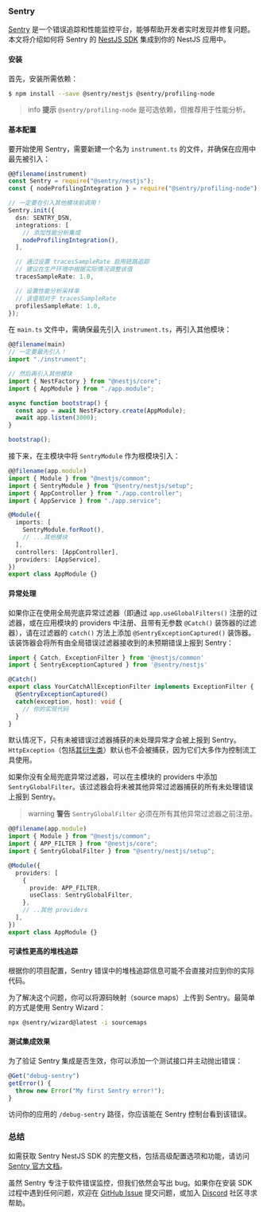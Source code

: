 ### Sentry

[Sentry](https://sentry.io) 是一个错误追踪和性能监控平台，能够帮助开发者实时发现并修复问题。本文将介绍如何将 Sentry 的 [NestJS SDK](https://docs.sentry.io/platforms/javascript/guides/nestjs/) 集成到你的 NestJS 应用中。

#### 安装

首先，安装所需依赖：

```bash
$ npm install --save @sentry/nestjs @sentry/profiling-node
```

> info **提示** `@sentry/profiling-node` 是可选依赖，但推荐用于性能分析。

#### 基本配置

要开始使用 Sentry，需要新建一个名为 `instrument.ts` 的文件，并确保在应用中最先被引入：

```ts
@@filename(instrument)
const Sentry = require("@sentry/nestjs");
const { nodeProfilingIntegration } = require("@sentry/profiling-node");

// 一定要在引入其他模块前调用！
Sentry.init({
  dsn: SENTRY_DSN,
  integrations: [
    // 添加性能分析集成
    nodeProfilingIntegration(),
  ],

  // 通过设置 tracesSampleRate 启用链路追踪
  // 建议在生产环境中根据实际情况调整该值
  tracesSampleRate: 1.0,

  // 设置性能分析采样率
  // 该值相对于 tracesSampleRate
  profilesSampleRate: 1.0,
});
```

在 `main.ts` 文件中，需确保最先引入 `instrument.ts`，再引入其他模块：

```ts
@@filename(main)
// 一定要最先引入！
import "./instrument";

// 然后再引入其他模块
import { NestFactory } from "@nestjs/core";
import { AppModule } from "./app.module";

async function bootstrap() {
  const app = await NestFactory.create(AppModule);
  await app.listen(3000);
}

bootstrap();
```

接下来，在主模块中将 `SentryModule` 作为根模块引入：

```ts
@@filename(app.module)
import { Module } from "@nestjs/common";
import { SentryModule } from "@sentry/nestjs/setup";
import { AppController } from "./app.controller";
import { AppService } from "./app.service";

@Module({
  imports: [
    SentryModule.forRoot(),
    // ...其他模块
  ],
  controllers: [AppController],
  providers: [AppService],
})
export class AppModule {}
```

#### 异常处理

如果你正在使用全局兜底异常过滤器（即通过 `app.useGlobalFilters()` 注册的过滤器，或在应用模块的 providers 中注册、且带有无参数 `@Catch()` 装饰器的过滤器），请在过滤器的 `catch()` 方法上添加 `@SentryExceptionCaptured()` 装饰器。该装饰器会将所有由全局错误过滤器接收到的未预期错误上报到 Sentry：

```ts
import { Catch, ExceptionFilter } from '@nestjs/common'
import { SentryExceptionCaptured } from '@sentry/nestjs'

@Catch()
export class YourCatchAllExceptionFilter implements ExceptionFilter {
  @SentryExceptionCaptured()
  catch(exception, host): void {
    // 你的实现代码
  }
}
```

默认情况下，只有未被错误过滤器捕获的未处理异常才会被上报到 Sentry。`HttpException`（包括[其衍生类](https://docs.nestjs.com/exception-filters#built-in-http-exceptions)）默认也不会被捕获，因为它们大多作为控制流工具使用。

如果你没有全局兜底异常过滤器，可以在主模块的 providers 中添加 `SentryGlobalFilter`。该过滤器会将未被其他异常过滤器捕获的所有未处理错误上报到 Sentry。

> warning **警告** `SentryGlobalFilter` 必须在所有其他异常过滤器之前注册。

```ts
@@filename(app.module)
import { Module } from "@nestjs/common";
import { APP_FILTER } from "@nestjs/core";
import { SentryGlobalFilter } from "@sentry/nestjs/setup";

@Module({
  providers: [
    {
      provide: APP_FILTER,
      useClass: SentryGlobalFilter,
    },
    // ..其他 providers
  ],
})
export class AppModule {}
```

#### 可读性更高的堆栈追踪

根据你的项目配置，Sentry 错误中的堆栈追踪信息可能不会直接对应到你的实际代码。

为了解决这个问题，你可以将源码映射（source maps）上传到 Sentry。最简单的方式是使用 Sentry Wizard：

```bash
npx @sentry/wizard@latest -i sourcemaps
```

#### 测试集成效果

为了验证 Sentry 集成是否生效，你可以添加一个测试接口并主动抛出错误：

```ts
@Get("debug-sentry")
getError() {
  throw new Error("My first Sentry error!");
}
```

访问你的应用的 `/debug-sentry` 路径，你应该能在 Sentry 控制台看到该错误。

### 总结

如需获取 Sentry NestJS SDK 的完整文档，包括高级配置选项和功能，请访问 [Sentry 官方文档](https://docs.sentry.io/platforms/javascript/guides/nestjs/)。

虽然 Sentry 专注于软件错误监控，但我们依然会写出 bug。如果你在安装 SDK 过程中遇到任何问题，欢迎在 [GitHub Issue](https://github.com/getsentry/sentry-javascript/issues) 提交问题，或加入 [Discord](https://discord.com/invite/sentry) 社区寻求帮助。
